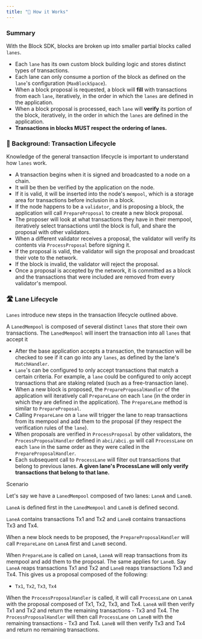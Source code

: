 ```yaml
---
title: "🔎 How it Works"
---
```

### Summary[​](#summary "Direct link to heading")

With the Block SDK, blocks are broken up into smaller partial blocks called `lanes`.

*   Each `lane` has its own custom block building logic and stores distinct types of transactions.
*   Each lane can only consume a portion of the block as defined on the `lane`'s configuration (`MaxBlockSpace`).
*   When a block proposal is requested, a block will **fill** with transactions from each `lane`, iteratively, in the order in which the `lanes` are defined in the application.
*   When a block proposal is processed, each `lane` will **verify** its portion of the block, iteratively, in the order in which the `lanes` are defined in the application.
*   **Transactions in blocks MUST respect the ordering of lanes.**

### 🔁 Background: Transaction Lifecycle[​](#-background-transaction-lifecycle "Direct link to heading")

Knowledge of the general transaction lifecycle is important to understand how `lanes` work.

*   A transaction begins when it is signed and broadcasted to a node on a chain.
*   It will be then be verified by the application on the node.
*   If it is valid, it will be inserted into the node's `mempool`, which is a storage area for transactions before inclusion in a block.
*   If the node happens to be a `validator`, and is proposing a block, the application will call `PrepareProposal` to create a new block proposal.
*   The proposer will look at what transactions they have in their mempool, iteratively select transactions until the block is full, and share the proposal with other validators.
*   When a different validator receives a proposal, the validator will verify its contents via `ProcessProposal` before signing it.
*   If the proposal is valid, the validator will sign the proposal and broadcast their vote to the network.
*   If the block is invalid, the validator will reject the proposal.
*   Once a proposal is accepted by the network, it is committed as a block and the transactions that were included are removed from every validator's mempool.

### 🛣️ Lane Lifecycle[​](#️-lane-lifecycle "Direct link to heading")

`Lanes` introduce new steps in the transaction lifecycle outlined above.

A `LanedMempool` is composed of several distinct `lanes` that store their own transactions. The `LanedMempool` will insert the transaction into all `lanes` that accept it

*   After the base application accepts a transaction, the transaction will be checked to see if it can go into any `lanes`, as defined by the lane's `MatchHandler`.
*   `Lane`'s can be configured to only accept transactions that match a certain criteria. For example, a `lane` could be configured to only accept transactions that are staking related (such as a free-transaction lane).
*   When a new block is proposed, the `PrepareProposalHandler` of the application will iteratively call `PrepareLane` on each `lane` (in the order in which they are defined in the application). The `PrepareLane` method is similar to `PrepareProposal`.
*   Calling `PrepareLane` on a `lane` will trigger the lane to reap transactions from its mempool and add them to the proposal (if they respect the verification rules of the `lane`).
*   When proposals are verified in `ProcessProposal` by other validators, the `ProcessProposalHandler` defined in `abci/abci.go` will call `ProcessLane` on each `lane` in the same order as they were called in the `PrepareProposalHandler`.
*   Each subsequent call to `ProcessLane` will filter out transactions that belong to previous lanes. **A given lane's ProcessLane will only verify transactions that belong to that lane.**

<Note>
Scenario

Let's say we have a `LanedMempool` composed of two lanes: `LaneA` and `LaneB`.

`LaneA` is defined first in the `LanedMempool` and `LaneB` is defined second.

`LaneA` contains transactions Tx1 and Tx2 and `LaneB` contains transactions Tx3 and Tx4.
</Note>

When a new block needs to be proposed, the `PrepareProposalHandler` will call `PrepareLane` on `LaneA` first and `LaneB` second.

When `PrepareLane` is called on `LaneA`, `LaneA` will reap transactions from its mempool and add them to the proposal. The same applies for `LaneB`. Say `LaneA` reaps transactions Tx1 and Tx2 and `LaneB` reaps transactions Tx3 and Tx4. This gives us a proposal composed of the following:

*   `Tx1`, `Tx2`, `Tx3`, `Tx4`

When the `ProcessProposalHandler` is called, it will call `ProcessLane` on `LaneA` with the proposal composed of Tx1, Tx2, Tx3, and Tx4. `LaneA` will then verify Tx1 and Tx2 and return the remaining transactions - Tx3 and Tx4. The `ProcessProposalHandler` will then call `ProcessLane` on `LaneB` with the remaining transactions - Tx3 and Tx4. `LaneB` will then verify Tx3 and Tx4 and return no remaining transactions.